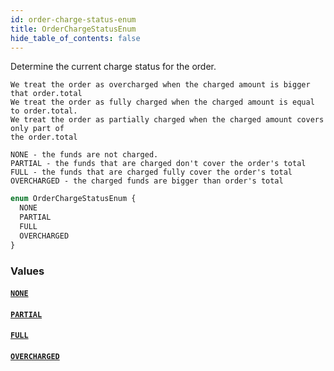 ```yaml
---
id: order-charge-status-enum
title: OrderChargeStatusEnum
hide_table_of_contents: false
---
```


Determine the current charge status for the order.

    We treat the order as overcharged when the charged amount is bigger that order.total
    We treat the order as fully charged when the charged amount is equal to order.total.
    We treat the order as partially charged when the charged amount covers only part of
    the order.total

    NONE - the funds are not charged.
    PARTIAL - the funds that are charged don't cover the order's total
    FULL - the funds that are charged fully cover the order's total
    OVERCHARGED - the charged funds are bigger than order's total

```graphql
enum OrderChargeStatusEnum {
  NONE
  PARTIAL
  FULL
  OVERCHARGED
}
```

### Values

#### [`NONE`](#)

#### [`PARTIAL`](#)

#### [`FULL`](#)

#### [`OVERCHARGED`](#)
